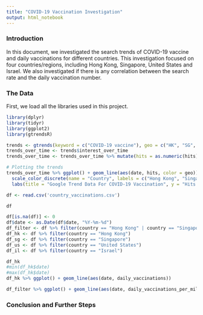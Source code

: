 ```yaml
---
title: "COVID-19 Vaccination Investigation"
output: html_notebook
---
```

### Introduction

In this document, we investigated the search trends of COVID-19 vaccine and daily vaccinations for different countries. This investigation focused on four countries/regions, including Hong Kong, Singapore, United States and Israel. We also investigated if there is any correlation between the search rate and the daily vaccination number.

### The Data

First, we load all the libraries used in this project.
```r
library(dplyr)
library(tidyr)
library(ggplot2)
library(gtrendsR)
```

```r
trends <- gtrends(keyword = c("COVID-19 vaccine"), geo = c("HK", "SG", "US", "IL"), time = "today 12-m")
trends_over_time <- trends$interest_over_time
trends_over_time <- trends_over_time %>% mutate(hits = as.numeric(hits)) %>% replace_na(list(hits = 0))
```

```r
# Plotting the trends
trends_over_time %>% ggplot() + geom_line(aes(date, hits, color = geo)) +
  scale_color_discrete(name = "Country", labels = c("Hong Kong", "Singapore", "United States", "Israel" )) + 
  labs(title = "Google Trend Data For COVID-19 Vaccination", y = "Hits (Normalized to be between 0 and 1000", x = "Date")
```

```r
df <- read.csv('country_vaccinations.csv')
```

```r
df
```
```r
df[is.na(df)] <- 0
df$date <- as.Date(df$date, "%Y-%m-%d")
df_filter <- df %>% filter(country == "Hong Kong" | country == "Singapore" | country == "United States" | country == "Israel")
df_hk <- df %>% filter(country == "Hong Kong")
df_sg <- df %>% filter(country == "Singapore")
df_us <- df %>% filter(country == "United States")
df_il <- df %>% filter(country == "Israel")
```

```r
df_hk
#min(df_hk$date)
#max(df_hk$date)
df_hk %>% ggplot() + geom_line(aes(date, daily_vaccinations))
```

```r
df_filter %>% ggplot() + geom_line(aes(date, daily_vaccinations_per_million, color = country))
```








### Conclusion and Further Steps
